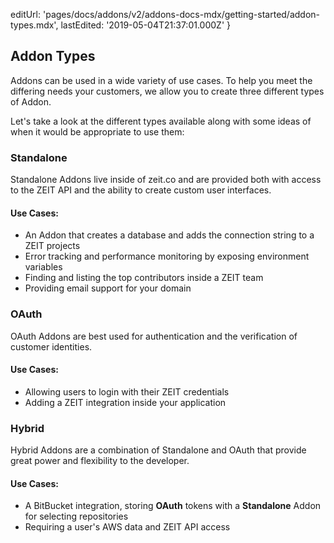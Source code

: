   editUrl:
    'pages/docs/addons/v2/addons-docs-mdx/getting-started/addon-types.mdx',
  lastEdited: '2019-05-04T21:37:01.000Z'
}

## Addon Types

Addons can be used in a wide variety of use cases. To help you meet the differing needs your customers, we allow you to create three different types of Addon.

Let's take a look at the different types available along with some ideas of when it would be appropriate to use them:

### Standalone

Standalone Addons live inside of zeit.co and are provided both with access to the ZEIT API and the ability to create custom user interfaces.

#### Use Cases:

- An Addon that creates a database and adds the connection string to a ZEIT projects
- Error tracking and performance monitoring by exposing environment variables
- Finding and listing the top contributors inside a ZEIT team
- Providing email support for your domain

### OAuth

OAuth Addons are best used for authentication and the verification of customer identities.

#### Use Cases:

- Allowing users to login with their ZEIT credentials
- Adding a ZEIT integration inside your application

### Hybrid

Hybrid Addons are a combination of Standalone and OAuth that provide great power and flexibility to the developer.

#### Use Cases:

- A BitBucket integration, storing **OAuth** tokens with a **Standalone** Addon for selecting repositories
- Requiring a user's AWS data and ZEIT API access

